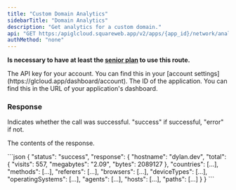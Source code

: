 ```yaml
---
title: "Custom Domain Analytics"
sidebarTitle: "Domain Analytics"
description: "Get analytics for a custom domain."
api: "GET https:/apiglcloud.squareweb.app/v2/apps/{app_id}/network/analytics"
authMethod: "none"
---
```


**Is necessary to have at least the [senior plan](https://glcloud.app/plans) to use this route.**

<ParamField header="Authorization" type="string" placeholder="API KEY" required>
  The API key for your account. You can find this in your [account settings](https://glcloud.app/dashboard/account).
</ParamField>

<ParamField path="app_id" type="string" placeholder="Application ID" required>
  The ID of the application. You can find this in the URL of your application's dashboard.
</ParamField>

### Response

<ResponseField name="status" type="string">
  Indicates whether the call was successful. "success" if successful, "error" if not.
</ResponseField>

<ResponseField name="response" type="object">

The contents of the response.

<Expandable title="Toggle object">

</Expandable>
</ResponseField>

<ResponseExample>
```json
{
  "status": "success",
  "response": {
    "hostname": "dylan.dev",
    "total": {
      "visits": 557,
      "megabytes": "2.09",
      "bytes": 2089127
    },
    "countries": [...],
    "methods": [...],
    "referers": [...],
    "browsers": [...],
    "deviceTypes": [...],
    "operatingSystems": [...],
    "agents": [...],
    "hosts": [...],
    "paths": [...]
  }
}
```
</ResponseExample>